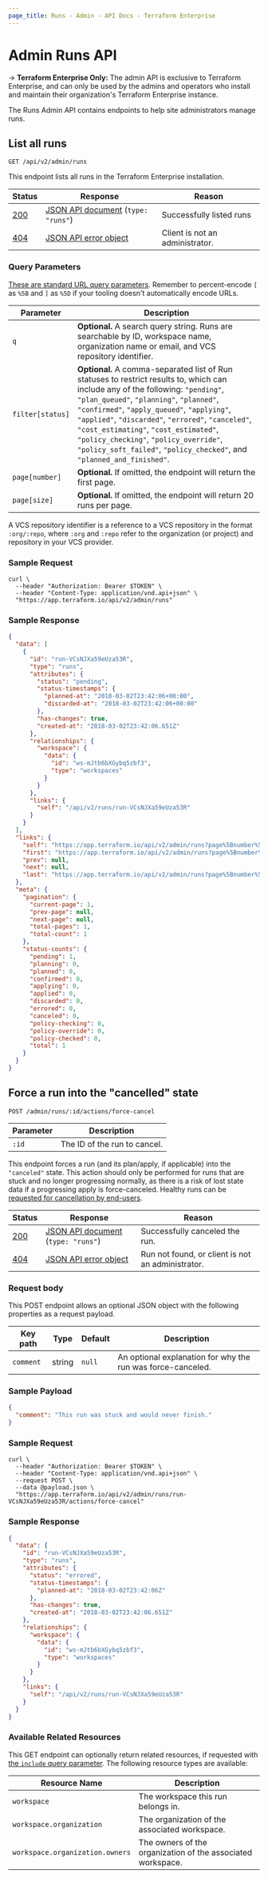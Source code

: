 ```yaml
---
page_title: Runs - Admin - API Docs - Terraform Enterprise
---
```


[200]: https://developer.mozilla.org/en-US/docs/Web/HTTP/Status/200

[201]: https://developer.mozilla.org/en-US/docs/Web/HTTP/Status/201

[202]: https://developer.mozilla.org/en-US/docs/Web/HTTP/Status/202

[204]: https://developer.mozilla.org/en-US/docs/Web/HTTP/Status/204

[400]: https://developer.mozilla.org/en-US/docs/Web/HTTP/Status/400

[401]: https://developer.mozilla.org/en-US/docs/Web/HTTP/Status/401

[403]: https://developer.mozilla.org/en-US/docs/Web/HTTP/Status/403

[404]: https://developer.mozilla.org/en-US/docs/Web/HTTP/Status/404

[409]: https://developer.mozilla.org/en-US/docs/Web/HTTP/Status/409

[412]: https://developer.mozilla.org/en-US/docs/Web/HTTP/Status/412

[422]: https://developer.mozilla.org/en-US/docs/Web/HTTP/Status/422

[429]: https://developer.mozilla.org/en-US/docs/Web/HTTP/Status/429

[500]: https://developer.mozilla.org/en-US/docs/Web/HTTP/Status/500

[504]: https://developer.mozilla.org/en-US/docs/Web/HTTP/Status/504

[JSON API document]: /cloud-docs/api-docs#json-api-documents

[JSON API error object]: https://jsonapi.org/format/#error-objects

# Admin Runs API

-> **Terraform Enterprise Only:** The admin API is exclusive to Terraform Enterprise, and can only be used by the admins and operators who install and maintain their organization's Terraform Enterprise instance.

The Runs Admin API contains endpoints to help site administrators manage runs.

## List all runs

`GET /api/v2/admin/runs`

This endpoint lists all runs in the Terraform Enterprise installation.

| Status  | Response                               | Reason                          |
| ------- | -------------------------------------- | ------------------------------- |
| [200][] | [JSON API document][] (`type: "runs"`) | Successfully listed runs        |
| [404][] | [JSON API error object][]              | Client is not an administrator. |

### Query Parameters

[These are standard URL query parameters](/cloud-docs/api-docs/#query-parameters). Remember to percent-encode `[` as `%5B` and `]` as `%5D` if your tooling doesn't automatically encode URLs.

| Parameter        | Description                                                                                                                                                                                                                                                                                                                                                                                                                                      |
| ---------------- | ------------------------------------------------------------------------------------------------------------------------------------------------------------------------------------------------------------------------------------------------------------------------------------------------------------------------------------------------------------------------------------------------------------------------------------------------ |
| `q`              | **Optional.** A search query string. Runs are searchable by ID, workspace name, organization name or email, and VCS repository identifier.                                                                                                                                                                                                                                                                                                       |
| `filter[status]` | **Optional.** A comma-separated list of Run statuses to restrict results to, which can include any of the following: `"pending"`, `"plan_queued"`, `"planning"`, `"planned"`, `"confirmed"`, `"apply_queued"`, `"applying"`, `"applied"`, `"discarded"`, `"errored"`, `"canceled"`, `"cost_estimating"`, `"cost_estimated"`, `"policy_checking"`, `"policy_override"`, `"policy_soft_failed"`, `"policy_checked"`, and `"planned_and_finished"`. |
| `page[number]`   | **Optional.** If omitted, the endpoint will return the first page.                                                                                                                                                                                                                                                                                                                                                                               |
| `page[size]`     | **Optional.** If omitted, the endpoint will return 20 runs per page.                                                                                                                                                                                                                                                                                                                                                                             |

A VCS repository identifier is a reference to a VCS repository in the format `:org/:repo`, where `:org` and `:repo` refer to the organization (or project) and repository in your VCS provider.


### Sample Request

```shell
curl \
  --header "Authorization: Bearer $TOKEN" \
  --header "Content-Type: application/vnd.api+json" \
  "https://app.terraform.io/api/v2/admin/runs"
```

### Sample Response

```json
{
  "data": [
    {
      "id": "run-VCsNJXa59eUza53R",
      "type": "runs",
      "attributes": {
        "status": "pending",
        "status-timestamps": {
          "planned-at": "2018-03-02T23:42:06+00:00",
          "discarded-at": "2018-03-02T23:42:06+00:00"
        },
        "has-changes": true,
        "created-at": "2018-03-02T23:42:06.651Z"
      },
      "relationships": {
        "workspace": {
          "data": {
            "id": "ws-mJtb6bXGybq5zbf3",
            "type": "workspaces"
          }
        }
      },
      "links": {
        "self": "/api/v2/runs/run-VCsNJXa59eUza53R"
      }
    }
  ],
  "links": {
    "self": "https://app.terraform.io/api/v2/admin/runs?page%5Bnumber%5D=1&page%5Bsize%5D=20",
    "first": "https://app.terraform.io/api/v2/admin/runs?page%5Bnumber%5D=1&page%5Bsize%5D=20",
    "prev": null,
    "next": null,
    "last": "https://app.terraform.io/api/v2/admin/runs?page%5Bnumber%5D=1&page%5Bsize%5D=20"
  },
  "meta": {
    "pagination": {
      "current-page": 1,
      "prev-page": null,
      "next-page": null,
      "total-pages": 1,
      "total-count": 1
    },
    "status-counts": {
      "pending": 1,
      "planning": 0,
      "planned": 0,
      "confirmed": 0,
      "applying": 0,
      "applied": 0,
      "discarded": 0,
      "errored": 0,
      "canceled": 0,
      "policy-checking": 0,
      "policy-override": 0,
      "policy-checked": 0,
      "total": 1
    }
  }
}
```

## Force a run into the "cancelled" state

`POST /admin/runs/:id/actions/force-cancel`

| Parameter | Description                  |
| --------- | ---------------------------- |
| `:id`     | The ID of the run to cancel. |

This endpoint forces a run (and its plan/apply, if applicable) into the `"canceled"` state. This action should only be performed for runs that are stuck and no longer progressing normally, as there is a risk of lost state data if a progressing apply is force-canceled. Healthy runs can be [requested for cancellation by end-users](/cloud-docs/run/states).

| Status  | Response                               | Reason                                            |
| ------- | -------------------------------------- | ------------------------------------------------- |
| [200][] | [JSON API document][] (`type: "runs"`) | Successfully canceled the run.                    |
| [404][] | [JSON API error object][]              | Run not found, or client is not an administrator. |

### Request body

This POST endpoint allows an optional JSON object with the following properties as a request payload.

| Key path  | Type   | Default | Description                                                 |
| --------- | ------ | ------- | ----------------------------------------------------------- |
| `comment` | string | `null`  | An optional explanation for why the run was force-canceled. |

### Sample Payload

```json
{
  "comment": "This run was stuck and would never finish."
}
```

### Sample Request

```shell
curl \
  --header "Authorization: Bearer $TOKEN" \
  --header "Content-Type: application/vnd.api+json" \
  --request POST \
  --data @payload.json \
  "https://app.terraform.io/api/v2/admin/runs/run-VCsNJXa59eUza53R/actions/force-cancel"
```

### Sample Response

```json
{
  "data": {
    "id": "run-VCsNJXa59eUza53R",
    "type": "runs",
    "attributes": {
      "status": "errored",
      "status-timestamps": {
        "planned-at": "2018-03-02T23:42:06Z"
      },
      "has-changes": true,
      "created-at": "2018-03-02T23:42:06.651Z"
    },
    "relationships": {
      "workspace": {
        "data": {
          "id": "ws-mJtb6bXGybq5zbf3",
          "type": "workspaces"
        }
      }
    },
    "links": {
      "self": "/api/v2/runs/run-VCsNJXa59eUza53R"
    }
  }
}
```

### Available Related Resources

This GET endpoint can optionally return related resources, if requested with [the `include` query parameter](/cloud-docs/api-docs/#inclusion-of-related-resources). The following resource types are available:

| Resource Name                   | Description                                                       |
| ------------------------------- | ----------------------------------------------------------------- |
| `workspace`                     | The workspace this run belongs in.                                |
| `workspace.organization`        | The organization of the associated workspace.                     |
| `workspace.organization.owners` | The owners of the organization of the associated workspace.       |
